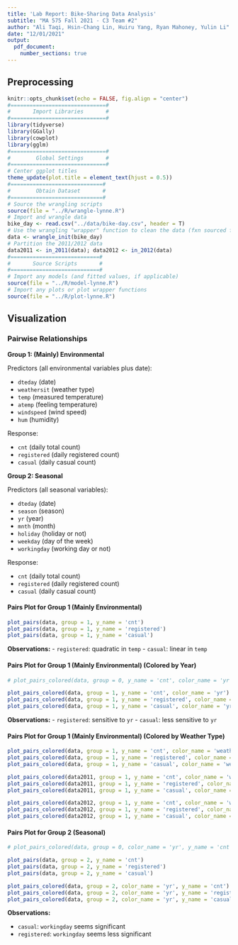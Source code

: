 ```yaml
---
title: 'Lab Report: Bike-Sharing Data Analysis'
subtitle: "MA 575 Fall 2021 - C3 Team #2"
author: "Ali Taqi, Hsin-Chang Lin, Huiru Yang, Ryan Mahoney, Yulin Li"
date: "12/01/2021"
output: 
  pdf_document: 
    number_sections: true
---
```


## Preprocessing

```r
knitr::opts_chunk$set(echo = FALSE, fig.align = "center")
#==============================#
#       Import Libraries       #
#==============================#
library(tidyverse)
library(GGally)
library(cowplot)
library(gglm)
#==============================#
#        Global Settings       #
#==============================#
# Center ggplot titles
theme_update(plot.title = element_text(hjust = 0.5))
#=============================#
#        Obtain Dataset       #
#=============================#
# Source the wrangling scripts
source(file = "../R/wrangle-lynne.R")
# Import and wrangle data
bike_day <- read.csv("../data/bike-day.csv", header = T)
# Use the wrangling "wrapper" function to clean the data (fxn sourced from wrangle.R)
data <- wrangle_init(bike_day)
# Partition the 2011/2012 data
data2011 <- in_2011(data); data2012 <- in_2012(data)
#============================#
#       Source Scripts       #
#============================#
# Import any models (and fitted values, if applicable)
source(file = "../R/model-lynne.R")
# Import any plots or plot wrapper functions
source(file = "../R/plot-lynne.R")
```

## Visualization

### Pairwise Relationships

$$ $$

**Group 1: (Mainly) Environmental**

Predictors (all environmental variables plus date):

- `dteday` (date)
- `weathersit` (weather type)
- `temp` (measured temperature)
- `atemp` (feeling temperature)
- `windspeed` (wind speed)
- `hum` (humidity)

Response:

- `cnt` (daily total count)
- `registered` (daily registered count)
- `casual` (daily casual count)

$$ $$

**Group 2: Seasonal**

Predictors (all seasonal variables):

- `dteday` (date)
- `season` (season)
- `yr` (year)
- `mnth` (month)
- `holiday` (holiday or not)
- `weekday` (day of the week)
- `workingday` (working day or not)

Response:

- `cnt` (daily total count)
- `registered` (daily registered count)
- `casual` (daily casual count)

$$ $$

#### Pairs Plot for Group 1 (Mainly Environmental)

```r
plot_pairs(data, group = 1, y_name = 'cnt')
plot_pairs(data, group = 1, y_name = 'registered')
plot_pairs(data, group = 1, y_name = 'casual')
```

**Observations:**
 - `registered`: quadratic in `temp`
 - `casual`: linear in `temp`
 

#### Pairs Plot for Group 1 (Mainly Environmental) (Colored by Year)

```r
# plot_pairs_colored(data, group = 0, y_name = 'cnt', color_name = 'yr', var_list_new = c('mnth', 'atemp'))
```


```r
plot_pairs_colored(data, group = 1, y_name = 'cnt', color_name = 'yr')
plot_pairs_colored(data, group = 1, y_name = 'registered', color_name = 'yr')
plot_pairs_colored(data, group = 1, y_name = 'casual', color_name = 'yr')
```

**Observations:**
 - `registered`: sensitive to `yr`
 - `casual`: less sensitive to `yr`

#### Pairs Plot for Group 1 (Mainly Environmental) (Colored by Weather Type)

```r
plot_pairs_colored(data, group = 1, y_name = 'cnt', color_name = 'weathersit')
plot_pairs_colored(data, group = 1, y_name = 'registered', color_name = 'weathersit')
plot_pairs_colored(data, group = 1, y_name = 'casual', color_name = 'weathersit')
```


```r
plot_pairs_colored(data2011, group = 1, y_name = 'cnt', color_name = 'weathersit')
plot_pairs_colored(data2011, group = 1, y_name = 'registered', color_name = 'weathersit')
plot_pairs_colored(data2011, group = 1, y_name = 'casual', color_name = 'weathersit')
```


```r
plot_pairs_colored(data2012, group = 1, y_name = 'cnt', color_name = 'weathersit')
plot_pairs_colored(data2012, group = 1, y_name = 'registered', color_name = 'weathersit')
plot_pairs_colored(data2012, group = 1, y_name = 'casual', color_name = 'weathersit')
```

#### Pairs Plot for Group 2 (Seasonal)

```r
# plot_pairs_colored(data, group = 0, color_name = 'yr', y_name = 'cnt', var_list_new = c('mnth'))
```


```r
plot_pairs(data, group = 2, y_name = 'cnt')
plot_pairs(data, group = 2, y_name = 'registered')
plot_pairs(data, group = 2, y_name = 'casual')
```

```r
plot_pairs_colored(data, group = 2, color_name = 'yr', y_name = 'cnt')
plot_pairs_colored(data, group = 2, color_name = 'yr', y_name = 'registered')
plot_pairs_colored(data, group = 2, color_name = 'yr', y_name = 'casual')
```

**Observations:**

 - `casual`: `workingday` seems significant
 - `registered`: `workingday` seems less significant
